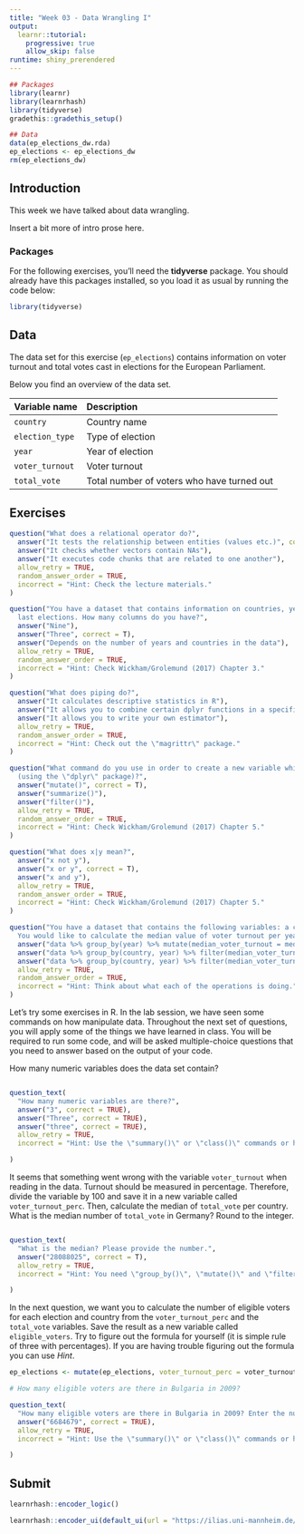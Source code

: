 ```yaml
---
title: "Week 03 - Data Wrangling I"
output: 
  learnr::tutorial:
    progressive: true
    allow_skip: false
runtime: shiny_prerendered
---
```


```r
## Packages
library(learnr)
library(learnrhash)
library(tidyverse)
gradethis::gradethis_setup()

## Data
data(ep_elections_dw.rda)
ep_elections <- ep_elections_dw
rm(ep_elections_dw)
```

## Introduction

This week we have talked about data wrangling. 

Insert a bit more of intro prose here.

### Packages

For the following exercises, you'll need the **tidyverse** package. You should already have this packages installed, so you load it as usual by running the code below:

```r
library(tidyverse)
```

## Data

The data set for this exercise (`ep_elections`) contains information on voter turnout and total votes cast in elections for the European Parliament.

Below you find an overview of the data set.

| Variable name |  Description
|:--------------|:-------------
| `country` | Country name
| `election_type` | Type of election
| `year` | Year of election
| `voter_turnout` | Voter turnout
| `total_vote` | Total number of voters who have turned out

## Exercises

```r
question("What does a relational operator do?",
  answer("It tests the relationship between entities (values etc.)", correct = T),
  answer("It checks whether vectors contain NAs"),
  answer("It executes code chunks that are related to one another"),
  allow_retry = TRUE,
  random_answer_order = TRUE,
  incorrect = "Hint: Check the lecture materials."
)

```

```r
question("You have a dataset that contains information on countries, years and the name of the party with the majority of votes in the 
  last elections. How many columns do you have?",
  answer("Nine"),
  answer("Three", correct = T),
  answer("Depends on the number of years and countries in the data"),
  allow_retry = TRUE,
  random_answer_order = TRUE,
  incorrect = "Hint: Check Wickham/Grolemund (2017) Chapter 3."
)

```

```r
question("What does piping do?",
  answer("It calculates descriptive statistics in R"),
  answer("It allows you to combine certain dplyr functions in a specific order", correct = T),
  answer("It allows you to write your own estimator"),
  allow_retry = TRUE,
  random_answer_order = TRUE,
  incorrect = "Hint: Check out the \"magrittr\" package."
)

```

```r
question("What command do you use in order to create a new variable which is added to all observations in the dataset 
  (using the \"dplyr\" package)?",
  answer("mutate()", correct = T),
  answer("summarize()"),
  answer("filter()"),
  allow_retry = TRUE,
  random_answer_order = TRUE,
  incorrect = "Hint: Check Wickham/Grolemund (2017) Chapter 5."
)
```

```r
question("What does x|y mean?",
  answer("x not y"),
  answer("x or y", correct = T),
  answer("x and y"),
  allow_retry = TRUE,
  random_answer_order = TRUE,
  incorrect = "Hint: Check Wickham/Grolemund (2017) Chapter 5."
)
```

```r
question("You have a dataset that contains the following variables: a country ID variable, a year variable and a voter_turnout variable. 
  You would like to calculate the median value of voter turnout per year. What do you do?",
  answer("data %>% group_by(year) %>% mutate(median_voter_turnout = median(voter_turnout)", correct = T),
  answer("data %>% group_by(country, year) %>% filter(median_voter_turnout = median(voter_turnout)"),
  answer("data %>% group_by(country, year) %>% filter(median_voter_turnout = mean(voter_turnout)"),
  allow_retry = TRUE,
  random_answer_order = TRUE,
  incorrect = "Hint: Think about what each of the operations is doing."
)
```

Let's try some exercises in R. In the lab session, we have seen some commands on how manipulate data. Throughout the next set of questions, you will apply some of the things we have learned in class. You will be required to run some code, and will be asked multiple-choice questions that you need to answer based on the output of your code.

How many numeric variables does the data set contain?

```r

```
 
```r
question_text(
  "How many numeric variables are there?",
  answer("3", correct = TRUE),
  answer("Three", correct = TRUE),
  answer("three", correct = TRUE),
  allow_retry = TRUE,
  incorrect = "Hint: Use the \"summary()\" or \"class()\" commands or have a look at the object in the environment pane."

)
``` 

It seems that something went wrong with the variable `voter_turnout` when reading in the data. 
  Turnout should be measured in percentage. Therefore, divide the variable by 100 and save it in a new variable 
  called `voter_turnout_perc`. Then, calculate the median of `total_vote` per country. What is the median number of 
  `total_vote` in Germany? Round to the integer.

```r

```

```r
question_text(
  "What is the median? Please provide the number.",
  answer("28088025", correct = T),
  allow_retry = TRUE,
  incorrect = "Hint: You need \"group_by()\", \"mutate()\" and \"filter()\" for this question."

)

```


In the next question, we want you to calculate the number of eligible voters for each election and country from the `voter_turnout_perc` and the `total_vote` variables. Save the result as a new variable called `eligible_voters`. Try to figure out the formula for yourself (it is simple rule of three with percentages). If you are having trouble figuring out the formula you can use *Hint*. 
  
```r
ep_elections <- mutate(ep_elections, voter_turnout_perc = voter_turnout / 100)
```
  
  
```r
# How many eligible voters are there in Bulgaria in 2009?

```
  
```r
question_text(
  "How many eligible voters are there in Bulgaria in 2009? Enter the number without separators (such as . or ,) and round to the next lowest integer.",
  answer("6684679", correct = TRUE),
  allow_retry = TRUE,
  incorrect = "Hint: Use the \"summary()\" or \"class()\" commands or have a look at the object in the environment pane."

)

```


## Submit

```r
learnrhash::encoder_logic()
```

```r
learnrhash::encoder_ui(default_ui(url = "https://ilias.uni-mannheim.de/ilias.php?baseClass=ilObjSurveyGUI&ref_id=1097269&cmd=infoScreen"))
```
